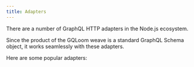 ```yaml
---
title: Adapters
---
```


There are a number of GraphQL HTTP adapters in the Node.js ecosystem.

Since the product of the GQLoom weave is a standard GraphQL Schema object, it works seamlessly with these adapters.

Here are some popular adapters:

<Cards>
  <Card 
    href="./adapters/yoga" 
    title="Yoga" 
    description="Rewrite of a fully-featured GraphQL Server with focus on easy setup, performance & great developer experience."
  />
  <Card
    href="./adapters/apollo"
    title="Apollo Server"
    description="pec-compliant and production ready JavaScript GraphQL server that lets you develop in a schema-first way. Built for Express, Connect, Hapi, Koa, and more."
  />
  <Card
    href="./adapters/mercurius"
    title="Mercurius"
    description="Implement GraphQL servers and gateways with Fastify."
  />
</Cards>